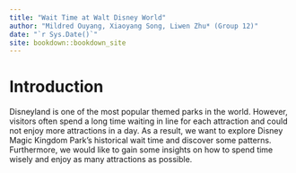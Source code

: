 ```yaml
--- 
title: "Wait Time at Walt Disney World"
author: "Mildred Ouyang, Xiaoyang Song, Liwen Zhu* (Group 12)"
date: "`r Sys.Date()`"
site: bookdown::bookdown_site
---
```

<script src="https://d3js.org/d3.v7.js"></script>

# Introduction
Disneyland is one of the most popular themed parks in the world. However, visitors often spend a long time waiting in line for each attraction and could not enjoy more attractions in a day. As a result, we want to explore Disney Magic Kingdom Park’s historical wait time and discover some patterns. Furthermore, we would like to gain some insights on how to spend time wisely and enjoy as many attractions as possible.  
